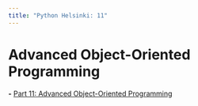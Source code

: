```yaml
---
title: "Python Helsinki: 11"
---
```


# Advanced Object-Oriented Programming

**-** [Part 11: Advanced Object-Oriented Programming](https://programming-24.mooc.fi/part-11/1-advanced-oop){.external target='_blank'}
